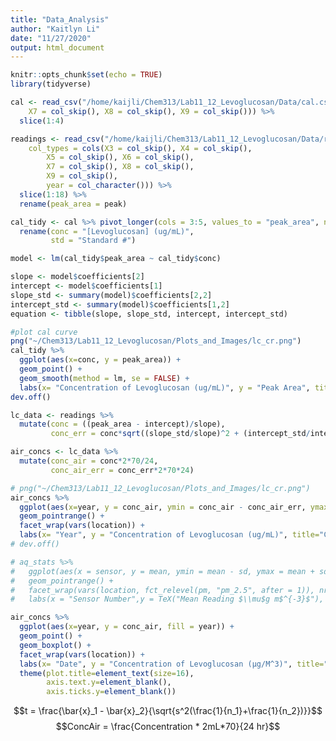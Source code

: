 ```yaml
---
title: "Data_Analysis"
author: "Kaitlyn Li"
date: "11/27/2020"
output: html_document
---
```


```r
knitr::opts_chunk$set(echo = TRUE)
library(tidyverse)
```

```r
cal <- read_csv("/home/kaijli/Chem313/Lab11_12_Levoglucosan/Data/cal.csv", col_types = cols(X6 = col_skip(), 
    X7 = col_skip(), X8 = col_skip(), X9 = col_skip())) %>%
  slice(1:4)

readings <- read_csv("/home/kaijli/Chem313/Lab11_12_Levoglucosan/Data/readings.csv", 
    col_types = cols(X3 = col_skip(), X4 = col_skip(), 
        X5 = col_skip(), X6 = col_skip(), 
        X7 = col_skip(), X8 = col_skip(), 
        X9 = col_skip(),
        year = col_character())) %>%
  slice(1:18) %>%
  rename(peak_area = peak)
```

```r
cal_tidy <- cal %>% pivot_longer(cols = 3:5, values_to = "peak_area", names_to = "curve_num") %>%
  rename(conc = "[Levoglucosan] (ug/mL)",
         std = "Standard #")
```

```r
model <- lm(cal_tidy$peak_area ~ cal_tidy$conc)

slope <- model$coefficients[2]
intercept <- model$coefficients[1]
slope_std <- summary(model)$coefficients[2,2]
intercept_std <- summary(model)$coefficients[1,2]
equation <- tibble(slope, slope_std, intercept, intercept_std)

#plot cal curve
png("~/Chem313/Lab11_12_Levoglucosan/Plots_and_Images/lc_cr.png")
cal_tidy %>% 
  ggplot(aes(x=conc, y = peak_area)) +
  geom_point() +
  geom_smooth(method = lm, se = FALSE) +
  labs(x= "Concentration of Levoglucosan (ug/mL)", y = "Peak Area", title="Calibration Curve for Levoglucosan")
dev.off()

```
```r
lc_data <- readings %>%
  mutate(conc = ((peak_area - intercept)/slope),
         conc_err = conc*sqrt((slope_std/slope)^2 + (intercept_std/intercept)^2))


```

```r
air_concs <- lc_data %>%
  mutate(conc_air = conc*2*70/24,
         conc_air_err = conc_err*2*70*24)
```

```r
# png("~/Chem313/Lab11_12_Levoglucosan/Plots_and_Images/lc_cr.png")
air_concs %>% 
  ggplot(aes(x=year, y = conc_air, ymin = conc_air - conc_air_err, ymax = conc_air + conc_air_err, fatten = .45, color = year)) +
  geom_pointrange() +
  facet_wrap(vars(location)) +
  labs(x= "Year", y = "Concentration of Levoglucosan (ug/mL)", title="Calibration Curve for Levoglucosan")
# dev.off()

# aq_stats %>% 
#   ggplot(aes(x = sensor, y = mean, ymin = mean - sd, ymax = mean + sd, fatten = .45, color = fct_relevel(day, "Tuesday", after = 0))) + 
#   geom_pointrange() +
#   facet_wrap(vars(location, fct_relevel(pm, "pm_2.5", after = 1)), nrow = 2) +
#   labs(x = "Sensor Number",y = TeX("Mean Reading $\\mu$g m$^{-3}$"), title = "On Campus AQ Sensor Readings", color = "Day")
```

```r
air_concs %>% 
  ggplot(aes(x=year, y = conc_air, fill = year)) +
  geom_point() +
  geom_boxplot() +
  facet_wrap(vars(location)) +
  labs(x= "Date", y = "Concentration of Levoglucosan (µg/M^3)", title=" Levoglucosan Concentrations By Date", fill = "Date") +
  theme(plot.title=element_text(size=16),
        axis.text.y=element_blank(),
        axis.ticks.y=element_blank())
```


$$t = \frac{\bar{x}_1 - \bar{x}_2}{\sqrt{s^2(\frac{1}{n_1}+\frac{1}{n_2})}}$$
$$ConcAir = \frac{Concentration * 2mL*70}{24 hr}$$

